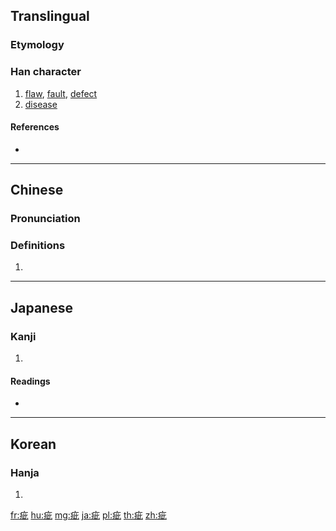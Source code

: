 {{character info/new}}
==Translingual==

===Etymology===
{{Han etyl}}

===Han character===
{{Han char|rn=104|rad=疒|as=05|sn=10|four=00111|canj=KYMP}}

# [[flaw]], [[fault]], [[defect]]
# [[disease]]

====References====
* {{Han ref|kx=0770.280|dkj=22089|dj=1181.040|hdz=42671.040|uh=75B5|ud=30133|bh=B2AB|bd=45739}}

----

==Chinese==
{{zh-forms}}

===Pronunciation===
{{zh-pron
|m=cī
|c=ci1,ci4
|h=pfs=
|md=
|mn=
|w=
|mc=y
|oc=y
|cat=
}}

===Definitions===
{{zh-hanzi}}

# {{rfdef|lang=zh}}

----

==Japanese==

===Kanji===
{{ja-kanji|grade=uc|rs=疒05}}

# {{defn|lang=ja|sort=疒05}}

====Readings====
* {{ja-readings|on=[[し]] (shi)|kun=[[きず]] (kizu)|nanori=}}

----

==Korean==

===Hanja===
{{ko-hanja|hangeul=자|eumhun=|rv=ja|mr=cha|y=ca}}

# {{defn|lang=ko|sort=疒05}}

[[fr:疵]]
[[hu:疵]]
[[mg:疵]]
[[ja:疵]]
[[pl:疵]]
[[th:疵]]
[[zh:疵]]